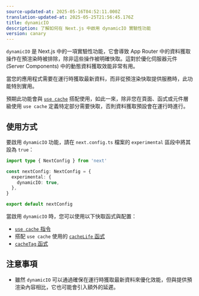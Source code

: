 ```yaml
---
source-updated-at: 2025-05-16T04:52:11.000Z
translation-updated-at: 2025-05-25T21:56:45.176Z
title: dynamicIO
description: 了解如何在 Next.js 中啟用 dynamicIO 實驗性功能
version: canary
---
```


`dynamicIO` 是 Next.js 中的一項實驗性功能，它會導致 App Router 中的資料獲取操作在預渲染時被排除，除非這些操作被明確快取。這對於優化伺服器元件 (Server Components) 中的動態資料獲取效能非常有用。

當您的應用程式需要在運行時獲取最新資料，而非從預渲染快取提供服務時，此功能特別實用。

預期此功能會與 [`use cache`](/docs/app/api-reference/directives/use-cache) 搭配使用，如此一來，除非您在頁面、函式或元件層級使用 `use cache` 定義特定部分需要快取，否則資料獲取預設會在運行時進行。

## 使用方式

要啟用 `dynamicIO` 功能，請在 `next.config.ts` 檔案的 `experimental` 區段中將其設為 `true`：

```ts filename="next.config.ts"
import type { NextConfig } from 'next'

const nextConfig: NextConfig = {
  experimental: {
    dynamicIO: true,
  },
}

export default nextConfig
```

當啟用 `dynamicIO` 時，您可以使用以下快取函式與配置：

- [`use cache` 指令](/docs/app/api-reference/directives/use-cache)
- 搭配 `use cache` 使用的 [`cacheLife` 函式](/docs/app/api-reference/config/next-config-js/cacheLife)
- [`cacheTag` 函式](/docs/app/api-reference/functions/cacheTag)

## 注意事項

- 雖然 `dynamicIO` 可以通過確保在運行時獲取最新資料來優化效能，但與提供預渲染內容相比，它也可能會引入額外的延遲。